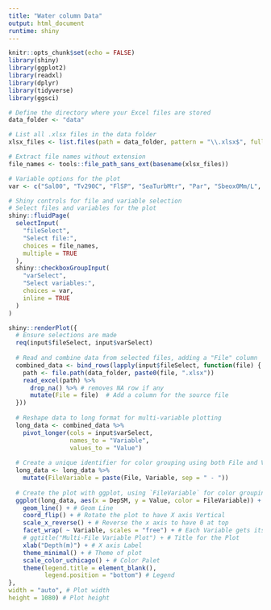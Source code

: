 ```yaml
---
title: "Water column Data"
output: html_document
runtime: shiny
---
```


```r
knitr::opts_chunk$set(echo = FALSE)
library(shiny)
library(ggplot2)
library(readxl)
library(dplyr)
library(tidyverse)
library(ggsci)

# Define the directory where your Excel files are stored
data_folder <- "data"

# List all .xlsx files in the data folder
xlsx_files <- list.files(path = data_folder, pattern = "\\.xlsx$", full.names = TRUE)

# Extract file names without extension
file_names <- tools::file_path_sans_ext(basename(xlsx_files))

# Variable options for the plot
var <- c("Sal00", "Tv290C", "FlSP", "SeaTurbMtr", "Par", "Sbeox0Mm/L", "Sbeox0PS", "AltM", "Flag")
```

```r
# Shiny controls for file and variable selection
# Select files and variables for the plot
shiny::fluidPage(
  selectInput(
    "fileSelect",
    "Select file:",
    choices = file_names,
    multiple = TRUE
  ),
  shiny::checkboxGroupInput(
    "varSelect",
    "Select variables:",
    choices = var,
    inline = TRUE
  )
)
```

```r
shiny::renderPlot({
  # Ensure selections are made
  req(input$fileSelect, input$varSelect)
  
  # Read and combine data from selected files, adding a "File" column
  combined_data <- bind_rows(lapply(input$fileSelect, function(file) {
    path <- file.path(data_folder, paste0(file, ".xlsx"))
    read_excel(path) %>%
      drop_na() %>% # removes NA row if any
      mutate(File = file)  # Add a column for the source file
  }))
  
  # Reshape data to long format for multi-variable plotting
  long_data <- combined_data %>%
    pivot_longer(cols = input$varSelect,
                 names_to = "Variable",
                 values_to = "Value")
  
  # Create a unique identifier for color grouping using both File and Variable
  long_data <- long_data %>%
    mutate(FileVariable = paste(File, Variable, sep = " - "))
  
  # Create the plot with ggplot, using `FileVariable` for color grouping
  ggplot(long_data, aes(x = DepSM, y = Value, color = FileVariable)) +
    geom_line() + # Geom Line
    coord_flip() + # Rotate the plot to have X axis Vertical
    scale_x_reverse() + # Reverse the x axis to have 0 at top
    facet_wrap( ~ Variable, scales = "free") + # Each Variable gets its own plot
    # ggtitle("Multi-File Variable Plot") + # Title for the Plot
    xlab("Depth(m)") + # X axis Label
    theme_minimal() + # Theme of plot
    scale_color_uchicago() + # Color Palet
    theme(legend.title = element_blank(),
          legend.position = "bottom") # Legend
}, 
width = "auto", # Plot width
height = 1080) # Plot height
```
